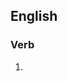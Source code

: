 {{also|outwinter}}
==English==

===Verb===
{{en-verb}}

# {{alternative spelling of|outwinter|lang=en}}